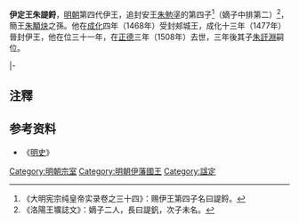 {{expand|time=2009-07-27T03:04:45+00:00}}
'''伊定王朱諟鋝'''{{BD|1455年||1508年|catIdx=Z朱}}，[[明朝|明朝]]第四代伊王，追封安王[[伊安王|朱勉塣]]的第四子<ref>《大明宪宗纯皇帝实录卷之三十四》：赐伊王第四子名曰諟鋝。</ref>（嫡子中排第二）<ref>《洛陽王壙誌文》：嫡子二人，長曰諟釩，次子未名。</ref>，簡王[[朱顒炔|朱顒炔]]之孫。他在[[成化|成化]]四年（1468年）受封郟城王，成化十三年（1477年）晉封伊王，他在位三十一年，在[[正德_(明朝)|正德]]三年（1508年）去世，三年後其子[[朱訏淵|朱訏淵]]嗣位。

{{s-start}}
{{s-none|無|[[明朝|明政府]]封之}}
{{s-ttl|title=[[明朝藩王列表_(伊王系)#郟城國|明郟城國國王]]|years=1468年—1477年}}
{{s-none|無|晉封伊王，封國廢除}}
|-
{{s-before|兄悼王[[朱諟釩|朱諟釩]]}}
{{s-ttl|title=[[明朝藩王列表_(伊王系)|明伊國國王]]|years=1477年－1508年}}
{{s-after|子莊王[[朱訏淵|朱訏淵]]}}
{{end}}

==注釋==
{{reflist|2}}

==参考资料==
*《[[明史|明史]]》

[[Category:明朝宗室|Category:明朝宗室]]
[[Category:明朝伊藩國王|Category:明朝伊藩國王]]
[[Category:諡定|Category:諡定]]